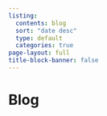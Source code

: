 ```yaml
---
listing:
  contents: blog
  sort: "date desc"
  type: default
  categories: true
page-layout: full
title-block-banner: false
---
```


# Blog

<br>

